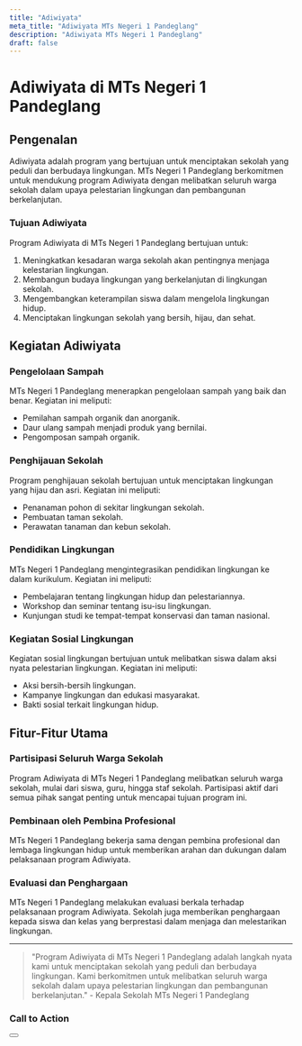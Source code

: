 ```yaml
---
title: "Adiwiyata"
meta_title: "Adiwiyata MTs Negeri 1 Pandeglang"
description: "Adiwiyata MTs Negeri 1 Pandeglang"
draft: false
---
```


# Adiwiyata di MTs Negeri 1 Pandeglang

## Pengenalan

Adiwiyata adalah program yang bertujuan untuk menciptakan sekolah yang peduli dan berbudaya lingkungan. MTs Negeri 1 Pandeglang berkomitmen untuk mendukung program Adiwiyata dengan melibatkan seluruh warga sekolah dalam upaya pelestarian lingkungan dan pembangunan berkelanjutan.

### Tujuan Adiwiyata

Program Adiwiyata di MTs Negeri 1 Pandeglang bertujuan untuk:
1. Meningkatkan kesadaran warga sekolah akan pentingnya menjaga kelestarian lingkungan.
2. Membangun budaya lingkungan yang berkelanjutan di lingkungan sekolah.
3. Mengembangkan keterampilan siswa dalam mengelola lingkungan hidup.
4. Menciptakan lingkungan sekolah yang bersih, hijau, dan sehat.

## Kegiatan Adiwiyata

### Pengelolaan Sampah

MTs Negeri 1 Pandeglang menerapkan pengelolaan sampah yang baik dan benar. Kegiatan ini meliputi:
- Pemilahan sampah organik dan anorganik.
- Daur ulang sampah menjadi produk yang bernilai.
- Pengomposan sampah organik.

### Penghijauan Sekolah

Program penghijauan sekolah bertujuan untuk menciptakan lingkungan yang hijau dan asri. Kegiatan ini meliputi:
- Penanaman pohon di sekitar lingkungan sekolah.
- Pembuatan taman sekolah.
- Perawatan tanaman dan kebun sekolah.

### Pendidikan Lingkungan

MTs Negeri 1 Pandeglang mengintegrasikan pendidikan lingkungan ke dalam kurikulum. Kegiatan ini meliputi:
- Pembelajaran tentang lingkungan hidup dan pelestariannya.
- Workshop dan seminar tentang isu-isu lingkungan.
- Kunjungan studi ke tempat-tempat konservasi dan taman nasional.

### Kegiatan Sosial Lingkungan

Kegiatan sosial lingkungan bertujuan untuk melibatkan siswa dalam aksi nyata pelestarian lingkungan. Kegiatan ini meliputi:
- Aksi bersih-bersih lingkungan.
- Kampanye lingkungan dan edukasi masyarakat.
- Bakti sosial terkait lingkungan hidup.

## Fitur-Fitur Utama

### Partisipasi Seluruh Warga Sekolah

Program Adiwiyata di MTs Negeri 1 Pandeglang melibatkan seluruh warga sekolah, mulai dari siswa, guru, hingga staf sekolah. Partisipasi aktif dari semua pihak sangat penting untuk mencapai tujuan program ini.

### Pembinaan oleh Pembina Profesional

MTs Negeri 1 Pandeglang bekerja sama dengan pembina profesional dan lembaga lingkungan hidup untuk memberikan arahan dan dukungan dalam pelaksanaan program Adiwiyata.

### Evaluasi dan Penghargaan

MTs Negeri 1 Pandeglang melakukan evaluasi berkala terhadap pelaksanaan program Adiwiyata. Sekolah juga memberikan penghargaan kepada siswa dan kelas yang berprestasi dalam menjaga dan melestarikan lingkungan.

---

> "Program Adiwiyata di MTs Negeri 1 Pandeglang adalah langkah nyata kami untuk menciptakan sekolah yang peduli dan berbudaya lingkungan. Kami berkomitmen untuk melibatkan seluruh warga sekolah dalam upaya pelestarian lingkungan dan pembangunan berkelanjutan." - Kepala Sekolah MTs Negeri 1 Pandeglang

### Call to Action

<Button label="Pelajari Lebih Lanjut" link="/adiwiyata" style="solid" />
